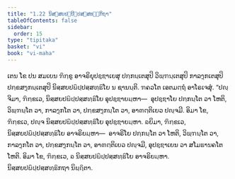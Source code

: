 ```yaml
---
title: "1.22 ນິສ຺ສຍປຏິປ຺ປສ຺ສທ຺ຘິກຖາ"
tableOfContents: false
sidebar:
  order: 15
type: "tipitaka"
basket: "vi"
book: "vi-maha"
---
```



<DynamicBreadcrumb />

<Division number="83" book="vi-maha">

<Paragraph number="365" book="vi-maha">
ເຕນ ໂຂ ປນ ສມເຍນ ຠິກ຺ຂູ ອາຈຣິຍຸປຊ຺ຌາເຍສຸ ປກ຺ກນ຺ເຕສຸປິ ວິພ຺ຠນ຺ເຕສຸປິ ກາລງ຺ກເຕສຸປິ ປກ຺ຂສງ຺ກນ຺ເຕສຸປິ ນິສ຺ສຍປຏິປ຺ປສ຺ສທ຺ຘິໂຍ ນ ຊານນ຺ຕິ. ຠຄວໂຕ ເອຕມຕ຺ຖໍ ອາໂຣເຈສຸໍ.
</Paragraph>

<Paragraph number="366" book="vi-maha">
“ປຎ຺ຈິມາ, ຠິກ຺ຂເວ, ນິສ຺ສຍປຏິປ຺ປສ຺ສທ຺ຘິໂຍ ອຸປຊ຺ຌາຍມ຺ຫາ—  ອຸປຊ຺ຌາໂຍ ປກ຺ກນ຺ໂຕ ວາ ໂຫຕິ, ວິພ຺ຠນ຺ໂຕ ວາ, ກາລງ຺ກໂຕ ວາ, ປກ຺ຂສງ຺ກນ຺ໂຕ ວາ, ອາຓຕ຺ຕິເຍວ ປຎ຺ຈມີ. ອິມາ ໂຂ, ຠິກ຺ຂເວ, ປຎ຺ຈ ນິສ຺ສຍປຏິປ຺ປສ຺ສທ຺ຘິໂຍ ອຸປຊ຺ຌາຍມ຺ຫາ.
</Paragraph>

<Paragraph number="367" book="vi-maha">
ຉຍິມາ, ຠິກ຺ຂເວ, ນິສ຺ສຍປຏິປ຺ປສ຺ສທ຺ຘິໂຍ ອາຈຣິຍມ຺ຫາ—  ອາຈຣິໂຍ ປກ຺ກນ຺ໂຕ ວາ ໂຫຕິ, ວິພ຺ຠນ຺ໂຕ ວາ, ກາລງ຺ກໂຕ ວາ, ປກ຺ຂສງ຺ກນ຺ໂຕ ວາ, ອາຓຕ຺ຕິເຍວ ປຎ຺ຈມີ, ອຸປຊ຺ຌາເຍນ ວາ ສໂມຘານຄໂຕ ໂຫຕິ. ອິມາ ໂຂ, ຠິກ຺ຂເວ, ຉ ນິສ຺ສຍປຏິປ຺ປສ຺ສທ຺ຘິໂຍ ອາຈຣິຍມ຺ຫາ.

</Paragraph>
</Division>

<Paragraph number="368" type="center" book="vi-maha">
ນິສ຺ສຍປຏິປ຺ປສ຺ສທ຺ຘິກຖາ ນິຏ຺ຐິຕາ.
</Paragraph>